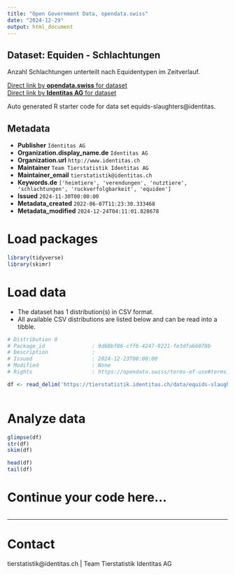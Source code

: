 ```yaml
---
title: "Open Government Data, opendata.swiss"
date: "2024-12-29"
output: html_document
---
```


## Dataset: Equiden - Schlachtungen

Anzahl Schlachtungen unterteilt nach Equidentypen im Zeitverlauf. 

[Direct link by **opendata.swiss** for dataset](https://opendata.swiss/de/dataset/equiden-schlachtungen)<br>
[Direct link by **Identitas AG** for dataset](https://tierstatistik.identitas.ch/)

Auto generated R starter code for data set equids-slaughters@identitas.

## Metadata

- **Publisher** `Identitas AG`
- **Organization.display_name.de** `Identitas AG`
- **Organization.url** `http://www.identitas.ch`
- **Maintainer** `Team Tierstatistik Identitas AG`
- **Maintainer_email** `tierstatistik@identitas.ch`
- **Keywords.de** `['heimtiere', 'verendungen', 'nutztiere', 'schlachtungen', 'ruckverfolgbarkeit', 'equiden']`
- **Issued** `2024-11-30T00:00:00`
- **Metadata_created** `2022-06-07T11:23:30.333468`
- **Metadata_modified** `2024-12-24T04:11:01.828678`


# Load packages

```r

library(tidyverse)
library(skimr)

```

# Load data

-   The dataset has 1 distribution(s) in CSV format.
-   All available CSV distributions are listed below and can be read into a tibble.

```r

# Distribution 0
# Package_id               : 9d60bf86-cff6-4247-9221-fe3dfa66078b
# Description              : 
# Issued                   : 2024-12-23T00:00:00
# Modified                 : None
# Rights                   : https://opendata.swiss/terms-of-use#terms_by

df <- read_delim('https://tierstatistik.identitas.ch/data/equids-slaughters.csv')



```

# Analyze data

```r

glimpse(df)
str(df)
skim(df)

head(df)
tail(df)

```

# Continue your code here...

```r

```

------------------------------------------------------------------------

# Contact

tierstatistik@identitas.ch | Team Tierstatistik Identitas AG
